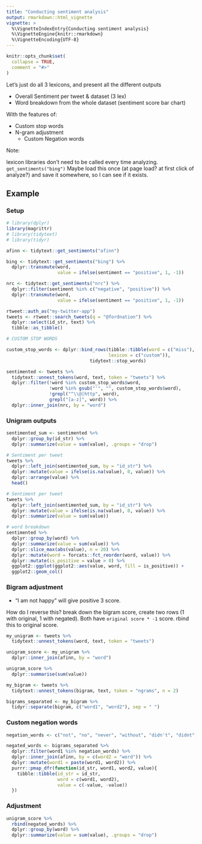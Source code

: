```yaml
---
title: "Conducting sentiment analysis"
output: rmarkdown::html_vignette
vignette: >
  %\VignetteIndexEntry{Conducting sentiment analysis}
  %\VignetteEngine{knitr::rmarkdown}
  %\VignetteEncoding{UTF-8}
---
```


```r
knitr::opts_chunk$set(
  collapse = TRUE,
  comment = "#>"
)
```

Let's just do all 3 lexicons, and present all the different outputs

- Overall Sentiment per tweet & dataset (3 lex)
- Word breakdown from the whole dataset (sentiment score bar chart)

With the features of:

- Custom stop words
- N-gram adjustment
  - Custom Negation words

Note: 

lexicon libraries don't need to be called every time analyzing. `get_sentiments("bing")` Maybe load this once (at page load? at first click of analyze?) and save it somewhere, so I can see if it exists.

## Example

### Setup
```r
# library(dplyr)
library(magrittr)
# library(tidytext)
# library(tidyr)

afinn <- tidytext::get_sentiments("afinn")

bing <- tidytext::get_sentiments("bing") %>% 
  dplyr::transmute(word,
                   value = ifelse(sentiment == "positive", 1, -1))

nrc <- tidytext::get_sentiments("nrc") %>% 
  dplyr::filter(sentiment %in% c("negative", "positive")) %>% 
  dplyr::transmute(word, 
                   value = ifelse(sentiment == "positive", 1, -1))

rtweet::auth_as("my-twitter-app")
tweets <- rtweet::search_tweets(q = "@fordnation") %>% 
  dplyr::select(id_str, text) %>% 
  tibble::as_tibble()

# CUSTOM STOP WORDS

custom_stop_words <- dplyr::bind_rows(tibble::tibble(word = c("miss"),  
                                      lexicon = c("custom")), 
                               tidytext::stop_words)

sentimented <- tweets %>% 
  tidytext::unnest_tokens(word, text, token = "tweets") %>% 
  dplyr::filter(!word %in% custom_stop_words$word,
                !word %in% gsub("'", "", custom_stop_words$word),
                !grepl("^\\@|http", word),
                grepl("[a-z]", word)) %>% 
  dplyr::inner_join(nrc, by = "word")
```

### Unigram outputs

```r
sentimented_sum <- sentimented %>% 
  dplyr::group_by(id_str) %>% 
  dplyr::summarize(value = sum(value), .groups = "drop")

# Sentiment per tweet
tweets %>% 
  dplyr::left_join(sentimented_sum, by = "id_str") %>% 
  dplyr::mutate(value = ifelse(is.na(value), 0, value)) %>% 
  dplyr::arrange(value) %>% 
  head()

# Sentiment per tweet
tweets %>% 
  dplyr::left_join(sentimented_sum, by = "id_str") %>% 
  dplyr::mutate(value = ifelse(is.na(value), 0, value)) %>% 
  dplyr::summarize(value = sum(value))

# word breakdown
sentimented %>% 
  dplyr::group_by(word) %>% 
  dplyr::summarize(value = sum(value)) %>% 
  dplyr::slice_max(abs(value), n = 20) %>% 
  dplyr::mutate(word = forcats::fct_reorder(word, value)) %>% 
  dplyr::mutate(is_positive = value > 0) %>% 
  ggplot2::ggplot(ggplot2::aes(value, word, fill = is_positive)) +
  ggplot2::geom_col()
```

### Bigram adjustment

- "I am not happy" will give positive 3 score.

How do I reverse this? break down the bigram score, create two rows (1 with original, 1 with negated). Both have `original score * -1` score. rbind this to original score.

```r
my_unigram <- tweets %>% 
  tidytext::unnest_tokens(word, text, token = "tweets")

unigram_score <- my_unigram %>% 
  dplyr::inner_join(afinn, by = "word")

unigram_score %>% 
  dplyr::summarise(sum(value))

my_bigram <- tweets %>%
  tidytext::unnest_tokens(bigram, text, token = "ngrams", n = 2)

bigrams_separated <- my_bigram %>%
  tidyr::separate(bigram, c("word1", "word2"), sep = " ")
```

### Custom negation words

```r
negation_words <- c("not", "no", "never", "without", "didn't", "didnt", "dont", "don't", "doesn't", "doesnt")

negated_words <- bigrams_separated %>%
  dplyr::filter(word1 %in% negation_words) %>%
  dplyr::inner_join(afinn, by = c(word2 = "word")) %>% 
  dplyr::mutate(word1 = paste(word1, word2)) %>% 
  purrr::pmap_dfr(function(id_str, word1, word2, value){
    tibble::tibble(id_str = id_str, 
                   word = c(word1, word2), 
                   value = c(-value, -value))
  })
```

### Adjustment

```r
unigram_score %>% 
  rbind(negated_words) %>% 
  dplyr::group_by(word) %>% 
  dplyr::summarize(value = sum(value), .groups = "drop")
```

